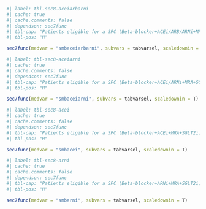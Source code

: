 ```r
#| label: tbl-sec8-aceiarbarni
#| cache: true
#| cache.comments: false
#| dependson: sec7func
#| tbl-cap: "Patients eligible for a SPC (Beta-blocker+ACEi/ARB/ARNi+MRA+SGLT2i) by characteristics (2021-2023)"
#| tbl-pos: "H"

sec7func(medvar = "smbaceiarbarni", subvars = tabvarsel, scaledownin = T)
```

```r
#| label: tbl-sec8-aceiarni
#| cache: true
#| cache.comments: false
#| dependson: sec7func
#| tbl-cap: "Patients eligible for a SPC (Beta-blocker+ACEi/ARNi+MRA+SGLT2i) by characteristics (2021-2023)"
#| tbl-pos: "H"

sec7func(medvar = "smbaceiarni", subvars = tabvarsel, scaledownin = T)
```

```r
#| label: tbl-sec8-acei
#| cache: true
#| cache.comments: false
#| dependson: sec7func
#| tbl-cap: "Patients eligible for a SPC (Beta-blocker+ACEi+MRA+SGLT2i) by characteristics (2021-2023)"
#| tbl-pos: "H"

sec7func(medvar = "smbacei", subvars = tabvarsel, scaledownin = T)
```

```r
#| label: tbl-sec8-arni
#| cache: true
#| cache.comments: false
#| dependson: sec7func
#| tbl-cap: "Patients eligible for a SPC (Beta-blocker+ARNi+MRA+SGLT2i) by characteristics (2021-2023)"
#| tbl-pos: "H"

sec7func(medvar = "smbarni", subvars = tabvarsel, scaledownin = T)
```
